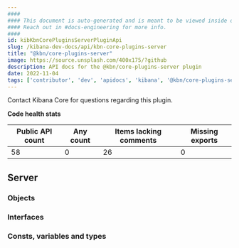 ```yaml
---
####
#### This document is auto-generated and is meant to be viewed inside our experimental, new docs system.
#### Reach out in #docs-engineering for more info.
####
id: kibKbnCorePluginsServerPluginApi
slug: /kibana-dev-docs/api/kbn-core-plugins-server
title: "@kbn/core-plugins-server"
image: https://source.unsplash.com/400x175/?github
description: API docs for the @kbn/core-plugins-server plugin
date: 2022-11-04
tags: ['contributor', 'dev', 'apidocs', 'kibana', '@kbn/core-plugins-server']
---
```




Contact Kibana Core for questions regarding this plugin.

**Code health stats**

| Public API count  | Any count | Items lacking comments | Missing exports |
|-------------------|-----------|------------------------|-----------------|
| 58 | 0 | 26 | 0 |

## Server

### Objects
<DocDefinitionList data={kbnCorePluginsServerObj.server.objects}/>

### Interfaces
<DocDefinitionList data={kbnCorePluginsServerObj.server.interfaces}/>

### Consts, variables and types
<DocDefinitionList data={kbnCorePluginsServerObj.server.misc}/>

